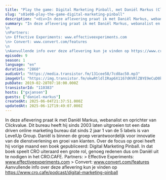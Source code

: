 ```yaml
---
title: "Play the game: Digital Marketing Pinball, met Daniël Markus (ClickValue)"
slug: "s01e08-play-the-game-digital-marketing-pinball"
description: "<div>In deze aflevering praat ik met Daniël Markus, webanalist en oprichter van Clickvalue. Dit bureau heeft hij sinds 2003 laten uitgroeien tot een data driven online marketing bureau dat sinds 2 jaar 1 van de 5 labels is van LevelUp Group. Daniël is binnen de groep verantwoordelijk voor innovatie van de dienstverlening en groei van klanten. Over de focus op groei heeft hij vorige maand een boek gepubliceerd: Digital Marketing Pinball. In dat boek speelt CRO uiteraard een grote rol, genoeg redenen dus om Daniël uit te nodigen in het CRO.CAFE. Partners: &gt; Effective Experiments: www.effectiveexperiments.com &gt; Convert: www.convert.com/features Aanvullende info over deze aflevering kun je vinden op https://www.cro.cafe/podcast/digital-marketing-pinball</div>"
summary: "In deze aflevering praat ik met Daniël Markus, webanalist en oprichter van Clickvalue. Dit bureau heeft hij sinds 2003 laten uitgroeien tot een data driven online marketing bureau dat sinds 2 jaar 1 van de 5 labels is van LevelUp Group. Daniël is binnen de groep verantwoordelijk voor innovatie van de dienstverlening en groei van klanten. Over de focus op groei heeft hij vorige maand een boek gepubliceerd: Digital Marketing Pinball. In dat boek speelt CRO uiteraard een grote rol, genoeg redenen dus om Daniël uit te nodigen in het CRO.CAFE.\n\nPartners:\n> Effective Experiments: www.effectiveexperiments.com\n> Convert: www.convert.com/features\n\nAanvullende info over deze aflevering kun je vinden op https://www.cro.cafe/podcast/digital-marketing-pinball"
episode: 9
season: 1
language: "en"
duration: "2860"
audioUrl: "https://media.transistor.fm/131cee58/7cd8ac50.mp3"
imageUrl: "https://img.transistor.fm/okwRtldlIRap6X1167dKVRlZBYE9eCuD0k8yvYBzclE/rs:fill:3000:3000:1/q:60/aHR0cHM6Ly9pbWct/dXBsb2FkLXByb2R1/Y3Rpb24udHJhbnNp/c3Rvci5mbS9lcGlz/b2RlLzExMDM4My8x/NjAxNTg4NzEwLWFy/dHdvcmsuanBn.webp"
pubDate: 2019-02-28T07:18:00.000Z
transistorId: "110383"
hosts: ["gxjansen"]
guests: ["daniel-markus"]
createdAt: 2025-06-04T21:37:51.000Z
updatedAt: 2025-06-12T19:49:07.000Z
---
```


In deze aflevering praat ik met Daniël Markus, webanalist en oprichter van Clickvalue. Dit bureau heeft hij sinds 2003 laten uitgroeien tot een data driven online marketing bureau dat sinds 2 jaar 1 van de 5 labels is van LevelUp Group. Daniël is binnen de groep verantwoordelijk voor innovatie van de dienstverlening en groei van klanten. Over de focus op groei heeft hij vorige maand een boek gepubliceerd: Digital Marketing Pinball. In dat boek speelt CRO uiteraard een grote rol, genoeg redenen dus om Daniël uit te nodigen in het CRO.CAFE. Partners: > Effective Experiments: www.effectiveexperiments.com > Convert: www.convert.com/features Aanvullende info over deze aflevering kun je vinden op https://www.cro.cafe/podcast/digital-marketing-pinball
